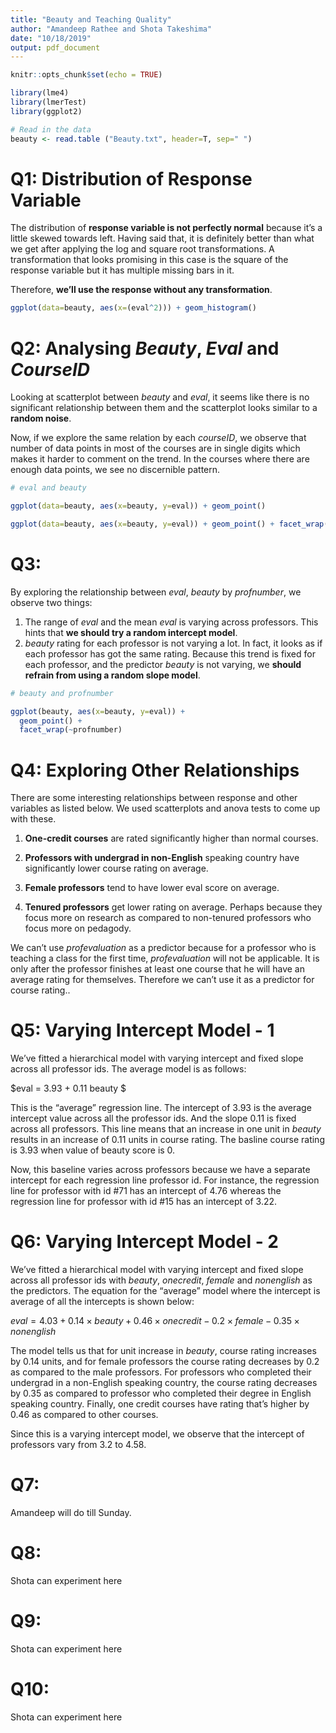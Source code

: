```yaml
---
title: "Beauty and Teaching Quality"
author: "Amandeep Rathee and Shota Takeshima"
date: "10/18/2019"
output: pdf_document
---
```


```r
knitr::opts_chunk$set(echo = TRUE)
```


```r

library(lme4)
library(lmerTest)
library(ggplot2)

# Read in the data
beauty <- read.table ("Beauty.txt", header=T, sep=" ")

```

# Q1: Distribution of Response Variable

The distribution of **response variable is not perfectly normal** because it's a little skewed towards left. Having said that, it is definitely better than what we get after applying the log and square root transformations. A transformation that looks promising in this case is the square of the response variable but it has multiple missing bars in it.

Therefore, **we'll use the response without any transformation**.


```r

ggplot(data=beauty, aes(x=(eval^2))) + geom_histogram()

```

# Q2: Analysing *Beauty*, *Eval* and *CourseID*

Looking at scatterplot between *beauty* and *eval*, it seems like there is no significant relationship between them and the scatterplot looks similar to a **random noise**.

Now, if we explore the same relation by each *courseID*, we observe that number of data points in most of the courses are in single digits which makes it harder to comment on the trend. In the courses where there are enough data points, we see no discernible pattern.

```r

# eval and beauty

ggplot(data=beauty, aes(x=beauty, y=eval)) + geom_point()

ggplot(data=beauty, aes(x=beauty, y=eval)) + geom_point() + facet_wrap(~as.factor(courseID))
```


# Q3: 

By exploring the relationship between *eval*, *beauty* by *profnumber*, we observe two things:

1. The range of *eval* and the mean *eval* is varying across professors. This hints that **we should try a random intercept model**.
2. *beauty* rating for each professor is not varying a lot. In fact, it looks as if each professor has got the same rating. Because this trend is fixed for each professor, and the predictor *beauty* is not varying, we **should refrain from using a random slope model**.


```r

# beauty and profnumber

ggplot(beauty, aes(x=beauty, y=eval)) +
  geom_point() +
  facet_wrap(~profnumber)

```

# Q4: Exploring Other Relationships

There are some interesting relationships between response and other variables as listed below. We used scatterplots and anova tests to come up with these.

1. **One-credit courses** are rated significantly higher than normal courses. 

2. **Professors with undergrad in non-English** speaking country have significantly lower course rating on average.

3. **Female professors** tend to have lower eval score on average. 

4. **Tenured professors** get lower rating on average. Perhaps because they focus more on research as compared to non-tenured professors who focus more on pedagody.

We can't use *profevaluation* as a predictor because for a professor who is teaching a class for the first time, *profevaluation* will not be applicable. It is only after the professor finishes at least one course that he will have an average rating for themselves. Therefore we can't use it as a predictor for course rating..

# Q5: Varying Intercept Model - 1

We've fitted a hierarchical model with varying intercept and fixed slope across all professor ids. The average model is as follows:

$eval = 3.93 + 0.11 \times beauty $

This is the "average" regression line. The intercept of 3.93 is the average intercept value across all the professor ids. And the slope 0.11 is fixed across all professors. This line means that an increase in one unit in *beauty* results in an increase of 0.11 units in course rating. The basline course rating is 3.93 when value of beauty score is 0.

Now, this baseline varies across professors because we have a separate intercept for each regression line professor id. For instance, the regression line for professor with id #71 has an intercept of 4.76 whereas the regression line for professor with id #15 has an intercept of 3.22.

# Q6: Varying Intercept Model - 2

We've fitted a hierarchical model with varying intercept and fixed slope across all professor ids with *beauty*, *onecredit*, *female* and *nonenglish* as the predictors. The equation for the "average" model where the intercept is average of all the intercepts is shown below:

$eval = 4.03 + 0.14 \times beauty + 0.46 \times onecredit - 0.2 \times female - 0.35 \times nonenglish$

The model tells us that for unit increase in *beauty*, course rating increases by 0.14 units, and for female professors the course rating decreases by 0.2 as compared to the male professors. For professors who completed their undergrad in a non-English speaking country, the course rating decreases by 0.35 as compared to professor who completed their degree in English speaking country. Finally, one credit courses have rating that's higher by 0.46 as compared to other courses.

Since this is a varying intercept model, we observe that the intercept of professors vary from 3.2 to 4.58.

# Q7:

Amandeep will do till Sunday.

# Q8:

Shota can experiment here

# Q9:
Shota can experiment here


# Q10:
Shota can experiment here
























